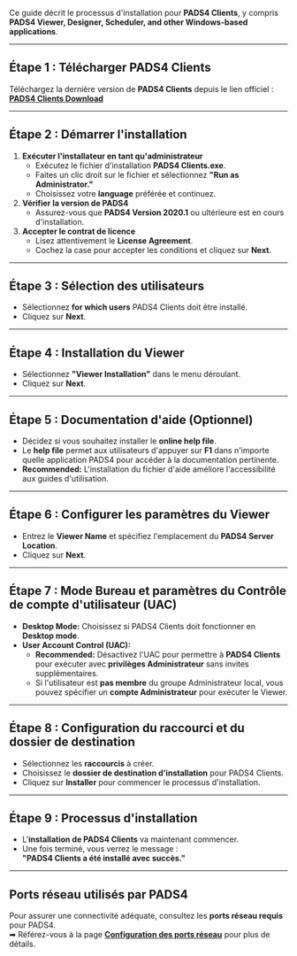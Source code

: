 Ce guide décrit le processus d'installation pour **PADS4 Clients**, y compris **PADS4 Viewer, Designer, Scheduler, and other Windows-based applications**.

***

## **Étape 1 : Télécharger PADS4 Clients**

Téléchargez la dernière version de **PADS4 Clients** depuis le lien officiel :\
[**PADS4 Clients Download**](http://go.pads4.com/?fwlink=1011)

***

## **Étape 2 : Démarrer l'installation**

1. **Exécuter l'installateur en tant qu'administrateur**
   * Exécutez le fichier d'installation **PADS4 Clients.exe**.
   * Faites un clic droit sur le fichier et sélectionnez **"Run as Administrator."**
   * Choisissez votre **language** préférée et continuez.
2. **Vérifier la version de PADS4**
   * Assurez-vous que **PADS4 Version 2020.1** ou ultérieure est en cours d'installation.
3. **Accepter le contrat de licence**
   * Lisez attentivement le **License Agreement**.
   * Cochez la case pour accepter les conditions et cliquez sur **Next**.

***

## **Étape 3 : Sélection des utilisateurs**

* Sélectionnez **for which users** PADS4 Clients doit être installé.
* Cliquez sur **Next**.

***

## **Étape 4 : Installation du Viewer**

* Sélectionnez **"Viewer Installation"** dans le menu déroulant.
* Cliquez sur **Next**.

***

## **Étape 5 : Documentation d'aide (Optionnel)**

* Décidez si vous souhaitez installer le **online help file**.
* Le **help file** permet aux utilisateurs d'appuyer sur **F1** dans n'importe quelle application PADS4 pour accéder à la documentation pertinente.
* **Recommended:** L'installation du fichier d'aide améliore l'accessibilité aux guides d'utilisation.

***

## **Étape 6 : Configurer les paramètres du Viewer**

* Entrez le **Viewer Name** et spécifiez l'emplacement du **PADS4 Server Location**.
* Cliquez sur **Next**.

***

## **Étape 7 : Mode Bureau et paramètres du Contrôle de compte d'utilisateur (UAC)**

* **Desktop Mode:** Choisissez si PADS4 Clients doit fonctionner en **Desktop mode**.
* **User Account Control (UAC):**
  * **Recommended:** Désactivez l'UAC pour permettre à **PADS4 Clients** pour exécuter avec **privilèges Administrateur** sans invites supplémentaires.
  * Si l'utilisateur est **pas membre** du groupe Administrateur local, vous pouvez spécifier un **compte Administrateur** pour exécuter le Viewer.

***

## **Étape 8 : Configuration du raccourci et du dossier de destination**

* Sélectionnez les **raccourcis** à créer.
* Choisissez le **dossier de destination d'installation** pour PADS4 Clients.
* Cliquez sur **Installer** pour commencer le processus d'installation.

***

## **Étape 9 : Processus d'installation**

* L'**installation de PADS4 Clients** va maintenant commencer.
* Une fois terminé, vous verrez le message :\
  **"PADS4 Clients a été installé avec succès."**

***

## **Ports réseau utilisés par PADS4**

Pour assurer une connectivité adéquate, consultez les **ports réseau requis** pour PADS4.\
➡ Référez-vous à la page [**Configuration des ports réseau**](#) pour plus de détails.
